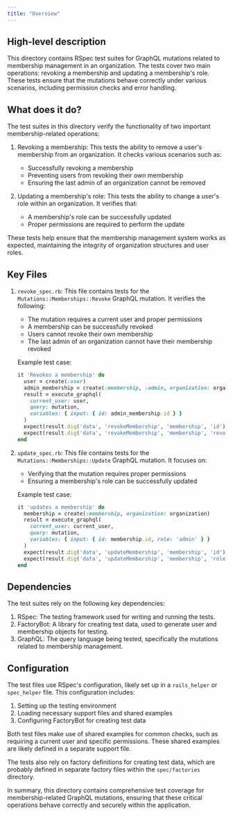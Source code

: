 ```yaml
---
title: "Overview"
---
```


## High-level description
This directory contains RSpec test suites for GraphQL mutations related to membership management in an organization. The tests cover two main operations: revoking a membership and updating a membership's role. These tests ensure that the mutations behave correctly under various scenarios, including permission checks and error handling.

## What does it do?
The test suites in this directory verify the functionality of two important membership-related operations:

1. Revoking a membership: This tests the ability to remove a user's membership from an organization. It checks various scenarios such as:
   - Successfully revoking a membership
   - Preventing users from revoking their own membership
   - Ensuring the last admin of an organization cannot be removed

2. Updating a membership's role: This tests the ability to change a user's role within an organization. It verifies that:
   - A membership's role can be successfully updated
   - Proper permissions are required to perform the update

These tests help ensure that the membership management system works as expected, maintaining the integrity of organization structures and user roles.

## Key Files

1. `revoke_spec.rb`: This file contains tests for the `Mutations::Memberships::Revoke` GraphQL mutation. It verifies the following:
   - The mutation requires a current user and proper permissions
   - A membership can be successfully revoked
   - Users cannot revoke their own membership
   - The last admin of an organization cannot have their membership revoked

   Example test case:
   ```ruby
   it 'Revokes a membership' do
     user = create(:user)
     admin_membership = create(:membership, :admin, organization: organization)
     result = execute_graphql(
       current_user: user,
       query: mutation,
       variables: { input: { id: admin_membership.id } }
     )
     expect(result.dig('data', 'revokeMembership', 'membership', 'id')).to eq(admin_membership.id)
     expect(result.dig('data', 'revokeMembership', 'membership', 'revokedAt')).to be_present
   end
   ```

2. `update_spec.rb`: This file contains tests for the `Mutations::Memberships::Update` GraphQL mutation. It focuses on:
   - Verifying that the mutation requires proper permissions
   - Ensuring a membership's role can be successfully updated

   Example test case:
   ```ruby
   it 'updates a membership' do
     membership = create(:membership, organization: organization)
     result = execute_graphql(
       current_user: current_user,
       query: mutation,
       variables: { input: { id: membership.id, role: 'admin' } }
     )
     expect(result.dig('data', 'updateMembership', 'membership', 'id')).to eq(membership.id)
     expect(result.dig('data', 'updateMembership', 'membership', 'role')).to eq('admin')
   end
   ```

## Dependencies
The test suites rely on the following key dependencies:

1. RSpec: The testing framework used for writing and running the tests.
2. FactoryBot: A library for creating test data, used to generate user and membership objects for testing.
3. GraphQL: The query language being tested, specifically the mutations related to membership management.

## Configuration
The test files use RSpec's configuration, likely set up in a `rails_helper` or `spec_helper` file. This configuration includes:

1. Setting up the testing environment
2. Loading necessary support files and shared examples
3. Configuring FactoryBot for creating test data

Both test files make use of shared examples for common checks, such as requiring a current user and specific permissions. These shared examples are likely defined in a separate support file.

The tests also rely on factory definitions for creating test data, which are probably defined in separate factory files within the `spec/factories` directory.

In summary, this directory contains comprehensive test coverage for membership-related GraphQL mutations, ensuring that these critical operations behave correctly and securely within the application.